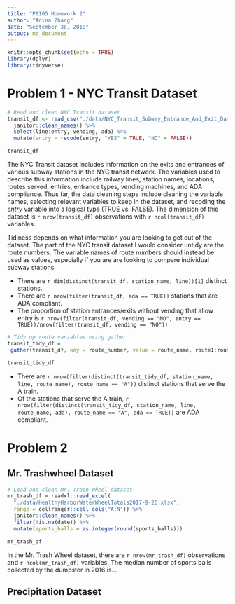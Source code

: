 ```yaml
---
title: "P8105 Homework 2"
author: "Adina Zhang"
date: "September 30, 2018"
output: md_document
---
```


```r
knitr::opts_chunk$set(echo = TRUE)
library(dplyr)
library(tidyverse)
```

# Problem 1 - NYC Transit Dataset

```r
# Read and clean NYC Transit dataset
transit_df <- read_csv("./data/NYC_Transit_Subway_Entrance_And_Exit_Data.csv") %>% 
  janitor::clean_names() %>% 
  select(line:entry, vending, ada) %>% 
  mutate(entry = recode(entry, "YES" = TRUE, "NO" = FALSE))

transit_df
```

The NYC Transit dataset includes information on the exits and entrances of various subway stations in the NYC transit network. The variables used to describe this information include railway lines, station names, locations, routes served, entries, entrance types, vending machines, and ADA compliance. Thus far, the data cleaning steps include cleaning the variable names, selecting relevant variables to keep in the dataset, and recoding the *entry* variable into a logical type (TRUE vs. FALSE). The dimension of this dataset is `r nrow(transit_df)` observations with `r ncol(transit_df)` variables.  
  
Tidiness depends on what information you are looking to get out of the dataset. The part of the NYC transit dataset I would consider untidy are the route numbers. The variable names of route numbers should instead be used as values, especially if you are are looking to compare individual subway stations. 

* There are `r dim(distinct(transit_df, station_name, line))[1]` distinct stations.  
* There are `r nrow(filter(transit_df, ada == TRUE))` stations that are ADA compliant.  
* The proportion of station entrances/exits without vending that allow entry is `r nrow(filter(transit_df, vending == "NO", entry == TRUE))/nrow(filter(transit_df, vending == "NO"))`

```r
# Tidy up route variables using gather
transit_tidy_df = 
 gather(transit_df, key = route_number, value = route_name, route1:route11)

transit_tidy_df
```

* There are `r nrow(filter(distinct(transit_tidy_df, station_name, line, route_name), route_name == "A"))` distinct stations that serve the A train.
* Of the stations that serve the A train, `r nrow(filter(distinct(transit_tidy_df, station_name, line, route_name, ada), route_name == "A", ada == TRUE))` are ADA compliant.  

# Problem 2

## Mr. Trashwheel Dataset

```r
# Load and clean Mr. Trash Wheel dataset
mr_trash_df = readxl::read_excel(
  "./data/HealthyHarborWaterWheelTotals2017-9-26.xlsx", 
  range = cellranger::cell_cols("A:N")) %>% 
  janitor::clean_names() %>% 
  filter(!is.na(date)) %>% 
  mutate(sports_balls = as.integer(round(sports_balls)))

mr_trash_df
```

In the Mr. Trash Wheel dataset, there are `r nrow(mr_trash_df)` observations and `r ncol(mr_trash_df)` variables. The median number of sports balls collected by the dumpster in 2016 is...

## Precipitation Dataset